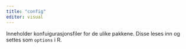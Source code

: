 ```yaml
---
title: "config"
editor: visual
---
```


Inneholder konfuigurasjonsfiler for de ulike pakkene. Disse leses inn og settes som `options` i R.

